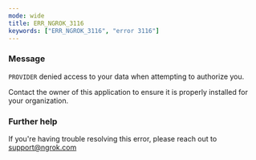 ```yaml
---
mode: wide
title: ERR_NGROK_3116
keywords: ["ERR_NGROK_3116", "error 3116"]
---
```



### Message

`PROVIDER` denied access to your data when attempting to authorize you.

Contact the owner of this application to ensure it is properly installed for your organization.

<ErrorDetails />

### Further help

If you're having trouble resolving this error, please reach out to [support@ngrok.com](mailto:support@ngrok.com?subject=Help%20with%20ERR_NGROK_3116)
